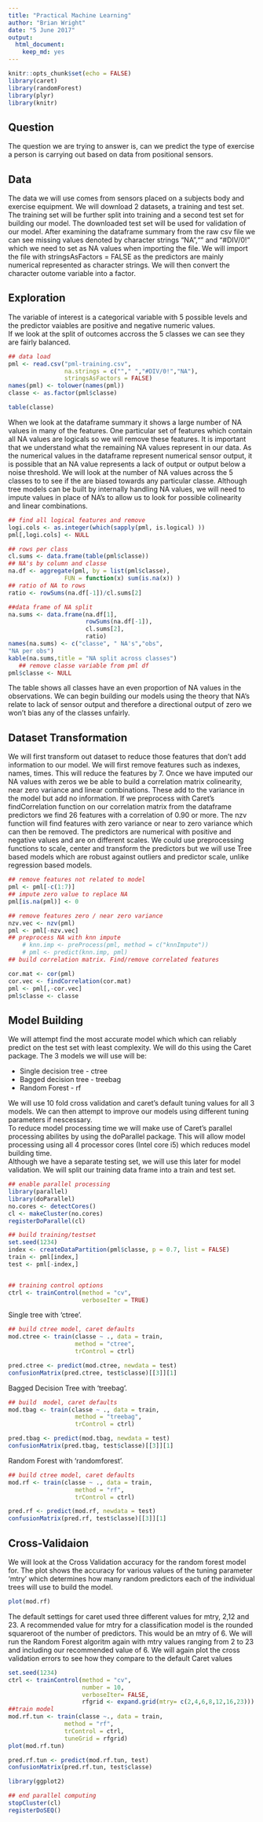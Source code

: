 ```yaml
---
title: "Practical Machine Learning"
author: "Brian Wright"
date: "5 June 2017"
output: 
  html_document: 
    keep_md: yes
---
```


```r
knitr::opts_chunk$set(echo = FALSE)
library(caret)
library(randomForest)
library(plyr)
library(knitr)

```

## Question  
  The question we are trying to answer is, can we predict the type of exercise a person is carrying out based on data from positional sensors.
  
    
## Data  
The data we will use comes from sensors placed on a subjects body and exercise equipment. 
 We will download 2 datasets, a training and test set. The training set will be further split into training and a second test set for building our model. The downloaded test set will be used for validation of our model.
 After examining the dataframe summary from the  raw csv file we can see missing values denoted by character strings "NA","" and "#DIV/0!" which we need to set as NA values when importing the file. We will import the file with stringsAsFactors = FALSE as the predictors are mainly numerical represented as character strings. We will then convert the character outome variable into a factor.
 
 
## Exploration
 The variable of interest is a categorical variable with 5 possible levels and the predictor vaiables are positive and negative numeric values.  
 If we look at the split of outcomes accross the 5 classes we can see they are fairly balanced.  
 
```r
## data load
pml <- read.csv("pml-training.csv",
                na.strings = c(""," ","#DIV/0!","NA"),
                stringsAsFactors = FALSE)
names(pml) <- tolower(names(pml))
classe <- as.factor(pml$classe)

```
```r
table(classe)
```
 When we look at the dataframe summary it shows a large number of NA values in many of the features. One particular set of features which contain all NA values are logicals so we will remove these features.  It is important that we understand what the remaining NA values represent in our data. As the numerical values in the dataframe represent numerical sensor output, it is possible that an NA value represents a lack of output or output below a noise threshold. We will look at the number of NA values across the 5 classes to to see if the are biased towards any particular classe. Although tree models can be built by internally handling NA values, we will need to impute values in place of NA's to allow us to look for possible colinearity and linear combinations.  
 
```r
## find all logical features and remove
logi.cols <- as.integer(which(sapply(pml, is.logical) ))    
pml[,logi.cols] <- NULL

## rows per class
cl.sums <- data.frame(table(pml$classe))
## NA's by column and classe
na.df <- aggregate(pml, by = list(pml$classe), 
                FUN = function(x) sum(is.na(x)) )
## ratio of NA to rows
ratio <- rowSums(na.df[-1])/cl.sums[2]

```
```r
##data frame of NA split
na.sums <- data.frame(na.df[1],
                      rowSums(na.df[-1]),
                      cl.sums[2],
                      ratio)
names(na.sums) <- c("classe", " NA's","obs",
"NA per obs")
kable(na.sums,title = "NA split across classes")
   ## remove classe variable from pml df
pml$classe <- NULL
```  

 The table shows all classes have an even proportion of NA values in the observations. We can begin building our models using the theory that NA's relate to lack of sensor output and therefore a directional output of zero we won't bias any of the classes unfairly.  
 
 
## Dataset Transformation 
 We will first transform out dataset to reduce those features that don't add information to our model. We will first remove features such as indexes, names, times. This will reduce the features by 7. Once we have imputed our NA values with zeros we be able to build a correlation matrix  colinearity, near zero variance and linear combinations. These add to the variance in the model but add no information. If we preprocess with Caret's findCorrelation function on our correlation matrix from the dataframe predictors we find 26 features with a correlation of 0.90 or more. The nzv function will find features with zero variance or near to zero variance which can then be removed. 
 The predictors are numerical with positive and negative values and are on different scales. We could use preprocessing functions to scale, center and transform the predictors but we will use Tree based models which are robust against outliers and predictor scale, unlike regression based models.   
 
```r
## remove features not related to model
pml <- pml[-c(1:7)]
## impute zero value to replace NA
pml[is.na(pml)] <- 0

## remove features zero / near zero variance
nzv.vec <- nzv(pml)
pml <- pml[-nzv.vec]
## preprocess NA with knn impute
    # knn.imp <- preProcess(pml, method = c("knnImpute"))
    # pml <- predict(knn.imp, pml)
## build correlation matrix. Find/remove correlated features

cor.mat <- cor(pml)
cor.vec <- findCorrelation(cor.mat)
pml <- pml[,-cor.vec]
pml$classe <- classe
```  
    
   
## Model Building  
 We will attempt find the most accurate model which which can reliably predict on the test set with least complexity. We will do this using the Caret package. The 3 models we will use will be: 
   
   
 * Single decision tree  - ctree
 * Bagged decision tree  - treebag
 * Random Forest         - rf 
   
We will use 10 fold cross validation and caret's default tuning values for all 3 models. We can then attempt to improve our models using different tuning parameters if nescessary.  
 To reduce model processing time we will make use of Caret's
parallel processing abilites by using the doParallel package. This will allow model processing using all 4 processor cores (Intel core i5) which reduces model building time.  
 Although we have a separate testing set, we will use this later for model validation. We will split our training data frame into a train and test set.  
  
```r
## enable parallel processing
library(parallel)
library(doParallel)
no.cores <- detectCores() 
cl <- makeCluster(no.cores)
registerDoParallel(cl)
```
 
```r
## build training/testset
set.seed(1234)
index <- createDataPartition(pml$classe, p = 0.7, list = FALSE)
train <- pml[index,]
test <- pml[-index,]


## training control options
ctrl <- trainControl(method = "cv",
                     verboseIter = TRUE)

```  

Single tree with 'ctree'.  


```r
## build ctree model, caret defaults
mod.ctree <- train(classe ~ ., data = train,
                   method = "ctree",
                   trControl = ctrl)
```
```r
pred.ctree <- predict(mod.ctree, newdata = test)
confusionMatrix(pred.ctree, test$classe)[[3]][1]
```  
  
Bagged Decision Tree with 'treebag'.
  
```r
## build  model, caret defaults
mod.tbag <- train(classe ~ ., data = train,
                   method = "treebag",
                   trControl = ctrl)
```
```r
pred.tbag <- predict(mod.tbag, newdata = test)
confusionMatrix(pred.tbag, test$classe)[[3]][1]
```  
Random Forest with 'randomforest'.  

  
```r
## build ctree model, caret defaults
mod.rf <- train(classe ~ ., data = train,
                   method = "rf",
                   trControl = ctrl)
```  
```r
pred.rf <- predict(mod.rf, newdata = test)
confusionMatrix(pred.rf, test$classe)[[3]][1]
```  
## Cross-Validaion   
We will look at the Cross Validation accuracy for the random forest model for. The plot shows the accuracy for various values of the tuning parameter 'mtry' which determines how many random predictors each of the individual trees will use to build the model.  

```r
plot(mod.rf)
```  

The default settings for caret used three different values for mtry, 2,12 and 23. A recommended value for mtry for a classification model is the rounded squareroot of the number of predictors. This would be an mtry of 6. We will run the Random Forest algoritm again with mtry values ranging from 2 to 23 and including our recommended value of 6. We will again plot the cross validation errors to see how they compare to the default Caret values 
  
```r
set.seed(1234)
ctrl <- trainControl(method = "cv",
                     number = 10,
                     verboseIter= FALSE,
                     rfgrid <- expand.grid(mtry= c(2,4,6,8,12,16,23)))
##train model
mod.rf.tun <- train(classe ~., data = train, 
                method = "rf",
                trControl = ctrl,
                tuneGrid = rfgrid)
plot(mod.rf.tun)

pred.rf.tun <- predict(mod.rf.tun, test)
confusionMatrix(pred.rf.tun, test$classe)
```




```r
library(ggplot2)

```


```r
## end parallel computing
stopCluster(cl)
registerDoSEQ()
```

 

